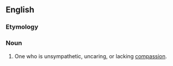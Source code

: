 ==English==

===Etymology===
{{prefix|en|non|sympathizer}}

===Noun===
{{en-noun}}

# One who is unsympathetic, uncaring, or lacking [[compassion]].